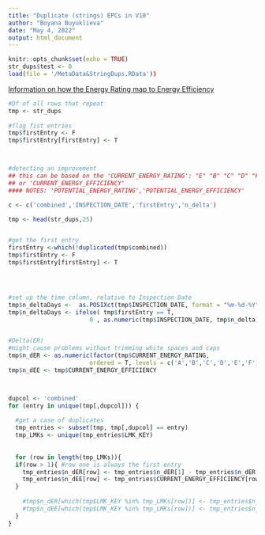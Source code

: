 ```yaml
---
title: "Duplicate (strings) EPCs in V10"
author: "Boyana Buyuklieva"
date: "May 4, 2022"
output: html_document
---
```


```r
knitr::opts_chunk$set(echo = TRUE)
str_dups$test <- 0
load(file = '/MetaData&StringDups.RData'))
```


[Information on how the Energy Rating map to Energy Efficiency](https://www.edfenergy.com/energy-efficiency/how-improve-your-epc-rating)

```r
#Df of all rows that repeat
tmp <- str_dups
  
#flag fist entries   
tmp$firstEntry <- F
tmp$firstEntry[firstEntry] <- T




```

```r
#detecting an improvement
## this can be based on the 'CURRENT_ENERGY_RATING': "E" "B" "C" "D" "F" "G" "A"
## or 'CURRENT_ENERGY_EFFICIENCY'
#### NOTES: 'POTENTIAL_ENERGY_RATING','POTENTIAL_ENERGY_EFFICIENCY'

c <- c('combined','INSPECTION_DATE','firstEntry','n_delta')

tmp <- head(str_dups,25)


#get the first entry
firstEntry <-which(!duplicated(tmp$combined))
tmp$firstEntry <- F
tmp$firstEntry[firstEntry] <- T




#set up the time column, relative to Inspection Date
tmp$n_deltaDays <-  as.POSIXct(tmp$INSPECTION_DATE, format = "%m-%d-%Y") 
tmp$n_deltaDays <- ifelse( tmp$firstEntry == T, 
                       0 , as.numeric(tmp$INSPECTION_DATE, tmp$n_delta) )  


#Delta(ER)
#might cause problems without trimming white spaces and caps
tmp$n_dER <- as.numeric(factor(tmp$CURRENT_ENERGY_RATING, 
                       ordered = T, levels = c('A','B','C','D','E','F')))
tmp$n_dEE <- tmp$CURRENT_ENERGY_EFFICIENCY



dupcol <- 'combined'
for (entry in unique(tmp[,dupcol])) {
  
  #get a case of duplicates
  tmp_entries <- subset(tmp, tmp[,dupcol] == entry)
  tmp_LMKs <- unique(tmp_entries$LMK_KEY)
  
  
  for (row in length(tmp_LMKs)){
  if(row > 1){ #row one is always the first entry
    tmp_entries$n_dER[row] <- tmp_entries$n_dER[1] - tmp_entries$n_dER[row] # factor as numbers
    tmp_entries$n_dEE[row] <- tmp_entries$CURRENT_ENERGY_EFFICIENCY[row] -tmp_entries$CURRENT_ENERGY_EFFICIENCY[1]
  }
    
    #tmp$n_dER[which(tmp$LMK_KEY %in% tmp_LMKs[row])] <- tmp_entries$n_dER[row]
    #tmp$n_dEE[which(tmp$LMK_KEY %in% tmp_LMKs[row])] <- tmp_entries$n_dEE[row]
  }
}
```

